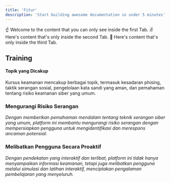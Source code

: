 ```yaml
---
title: 'Fitur'
description: 'Start building awesome documentation in under 5 minutes'
---
```


<Card title="Training" icon="lightbulb" iconType="duotone" color="#ca8b04">
  <Tabs>
  <Tab title="First Tab">
    ☝️ Welcome to the content that you can only see inside the first Tab.
  </Tab>
  <Tab title="Second Tab">
    ✌️ Here's content that's only inside the second Tab.
  </Tab>
  <Tab title="Third Tab">
    💪 Here's content that's only inside the third Tab.
  </Tab>
</Tabs>

</Card>

## Training
#### Topik yang Dicakup

Kursus keamanan mencakup berbagai topik, termasuk kesadaran phising, taktik serangan sosial, pengelolaan kata sandi yang aman, dan pemahaman tentang risiko keamanan siber yang umum.

### Mengurangi Risiko Serangan

*Dengan memberikan pemahaman mendalam tentang teknik serangan siber yang umum, platform ini membantu mengurangi risiko serangan dengan mempersiapkan pengguna untuk mengidentifikasi dan merespons ancaman potensial.*

### Melibatkan Pengguna Secara Proaktif

*Dengan pendekatan yang interaktif dan terlibat, platform ini tidak hanya menyampaikan informasi keamanan, tetapi juga melibatkan pengguna melalui simulasi dan latihan interaktif, menciptakan pengalaman pembelajaran yang menyeluruh.*

